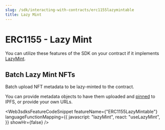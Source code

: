 ```yaml
---
slug: /sdk/interacting-with-contracts/erc1155lazymintable
title: Lazy Mint
---
```



# ERC1155 - Lazy Mint

You can utilize these features of the SDK on your contract if it implements [LazyMint](/contractkit/extension-contracts/lazymint).

<div className="row" style={{ marginBottom: 24 }}>
  <div className="col col--12" style={{ marginTop: 8 }}>
    <QuickstartCard
      name="Learn how to implement LazyMint in your smart contract"
      link={"/contractkit/extension-contracts/lazymint"}
      image="/assets/icons/general.png"
    />
  </div>
</div>

## Batch Lazy Mint NFTs

Batch upload NFT metadata to be lazy-minted to the contract.

You can provide metadata objects to have them uploaded and [pinned](https://blog.web3sdks.com/guides/securing-pinning-your-nft-with-ipfs/)
to IPFS, or provide your own URLs.

<Web3sdksFeatureCodeSnippet
  featureName={"ERC1155LazyMintable"}
  languageFunctionMapping={{
    javascript: "lazyMint",
    react: "useLazyMint",
  }}
  showHr={false}
/>
